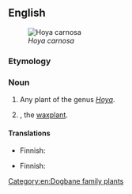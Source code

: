 ==English==
[[Image:Hoya carnosa1HUNDA.jpg|thumb|''Hoya carnosa'']]

===Etymology===
{{compound|wax|flower|lang=en}}

===Noun===
{{en-noun}}

# Any plant of the genus ''[[Hoya]]''.
# {{taxlink|Hoya carnosa|species|noshow=1}}, the [[waxplant]].

====Translations====
{{trans-top|plant of he genus ''Hoya''}}
* Finnish: {{t+|fi|posliinikukka}}
{{trans-mid}}
{{trans-bottom}}

{{trans-top|''Hoya carnosa''}}
* Finnish: {{t|fi|isoposliinikukka}}
{{trans-mid}}
{{trans-bottom}}

[[Category:en:Dogbane family plants]]